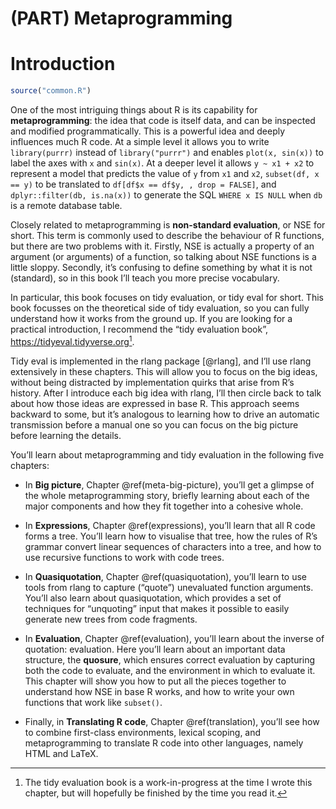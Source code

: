 # (PART) Metaprogramming {-}

# Introduction {.unnumbered}

```r
source("common.R")
```
\index{metaprogramming}
\index{non-standard evaluation}

One of the most intriguing things about R is its capability for __metaprogramming__: the idea that code is itself data, and can be inspected and modified programmatically. This is a powerful idea and deeply influences much R code. At a simple level it allows you to write `library(purrr)` instead of `library("purrr")` and enables `plot(x, sin(x))` to label the axes with `x` and `sin(x)`. At a deeper level it allows `y ~ x1 + x2` to represent a model that predicts the value of `y` from `x1` and `x2`, `subset(df, x == y)` to be translated to `df[df$x == df$y, , drop = FALSE]`, and `dplyr::filter(db, is.na(x))` to generate the SQL `WHERE x IS NULL` when `db` is a remote database table.

Closely related to metaprogramming is __non-standard evaluation__, or NSE for short. This term is commonly used to describe the behaviour of R functions, but there are two problems with it. Firstly, NSE is actually a property of an argument (or arguments) of a function, so talking about NSE functions is a little sloppy. Secondly, it's confusing to define something by what it is not (standard), so in this book I'll teach you more precise vocabulary.

In particular, this book focuses on tidy evaluation, or tidy eval for short. This book focusses on the theoretical side of tidy evaluation, so you can fully understand how it works from the ground up. If you are looking for a practical introduction, I recommend the "tidy evaluation book", <https://tidyeval.tidyverse.org>[^tidyeval-wip].

[^tidyeval-wip]: The tidy evaluation book is a work-in-progress at the time I wrote this chapter, but will hopefully be finished by the time you read it.

Tidy eval is implemented in the rlang package [@rlang], and I'll use rlang extensively in these chapters. This will allow you to focus on the big ideas, without being distracted by implementation quirks that arise from R's history. After I introduce each big idea with rlang, I'll then circle back to talk about how those ideas are expressed in base R. This approach seems backward to some, but it's analogous to learning how to drive an automatic transmission before a manual one so you can focus on the big picture before learning the details.

You'll learn about metaprogramming and tidy evaluation in the following five chapters:

* In __Big picture__, Chapter \@ref(meta-big-picture), you'll get a glimpse of the 
  whole metaprogramming story, briefly learning about each of the major 
  components and how they fit together into a cohesive whole.

* In __Expressions__, Chapter \@ref(expressions), you'll learn that all R code
  forms a tree. You'll learn how to visualise that tree, how the rules of R's
  grammar convert linear sequences of characters into a tree, and how to use
  recursive functions to work with code trees.

* In __Quasiquotation__, Chapter \@ref(quasiquotation), you'll learn to use
  tools from rlang to capture ("quote") unevaluated function arguments. You'll
  also learn about quasiquotation, which provides a set of techniques for
  "unquoting" input that makes it possible to easily generate new trees from
  code fragments.

* In __Evaluation__, Chapter \@ref(evaluation), you'll learn about the inverse
  of quotation: evaluation. Here you'll learn about an important data structure,
  the __quosure__, which ensures correct evaluation by capturing both the code
  to evaluate, and the environment in which to evaluate it. This chapter will
  show you how to put  all the pieces together to understand how NSE in base
  R works, and how to write your own functions that work like `subset()`.

* Finally, in __Translating R code__, Chapter \@ref(translation), you'll see
  how to combine first-class environments, lexical scoping, and metaprogramming
  to translate R code into other languages, namely HTML and LaTeX.
